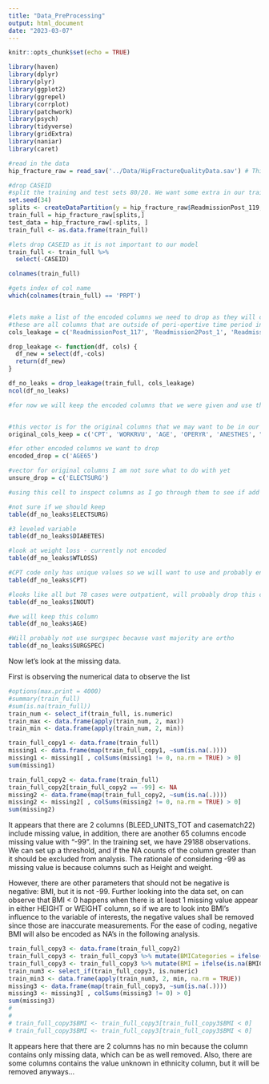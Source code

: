 ```yaml
---
title: "Data_PreProcessing"
output: html_document
date: "2023-03-07"
---
```


```r
knitr::opts_chunk$set(echo = TRUE)

library(haven)
library(dplyr)
library(plyr)
library(ggplot2)
library(ggrepel)
library(corrplot)
library(patchwork)
library(psych)
library(tidyverse)
library(gridExtra)
library(naniar)
library(caret)

```


```r
#read in the data
hip_fracture_raw = read_sav('../Data/HipFractureQualityData.sav') # This dir appears to work for both Carl and Bruno, if Rutwik can also use this dir it'll be much easier
```


```r
#drop CASEID 
#split the training and test sets 80/20. We want some extra in our training for validation
set.seed(34)
splits <- createDataPartition(y = hip_fracture_raw$ReadmissionPost_119, p = 0.8, list = FALSE)
train_full = hip_fracture_raw[splits,]
test_data = hip_fracture_raw[-splits, ]
train_full <- as.data.frame(train_full)

#lets drop CASEID as it is not important to our model
train_full <- train_full %>% 
  select(-CASEID)
```

```r

colnames(train_full)

```


```r
#gets index of col name
which(colnames(train_full) == 'PRPT')


#lets make a list of the encoded columns we need to drop as they will cause leakage
#these are all columns that are outside of peri-opertive time period including long term outcomes such as readmission status, mortality, place of residence at 30 days, 
cols_leakage = c('ReadmissionPost_117', 'Readmission2Post_1', 'Readmission2Post_2', 'Readmission2Post_3', 'Readmission3Post_4', 'Readmission3Post_5', 'Mortality', 'ClaivenDindo', 'casematch22', 'PostOpResidence30_36', 'PostOpResidence30_37', 'PostOpResidence30_38', 'PostOpResidence30_39', 'PostOpResidence30_40', 'PostOpResidence30_41', 'PostOpResidence30_42', 'PostOpResidence30_43')

drop_leakage <- function(df, cols) {
  df_new = select(df,-cols)
  return(df_new)
}

```



```r
df_no_leaks = drop_leakage(train_full, cols_leakage)
ncol(df_no_leaks)
```

```r
#for now we will keep the encoded columns that we were given and use them in our model but there are some original columns we probably want to use


#this vector is for the original columns that we may want to be in our model but our not yet encoded or do not need to be encoded encoded
original_cols_keep = c('CPT', 'WORKRVU', 'AGE', 'OPERYR', 'ANESTHES', "PRSODM", "PRBUN", "PRCREAT", "PRALBUM", "PRBILI",  "PRSGOT",  "PRALKPH", "PRWBC",  "PRHCT", "PRPLATE", "PRPTT", "PRINR", "PRPT", 'OPTIME', 'TOTHLOS', 'ADMQTR', 'HDTOODAY', 'OTHCDIFF')

#for other encoded columns we want to drop 
encoded_drop = c('AGE65')

#vector for original columns I am not sure what to do with yet
unsure_drop = c('ELECTSURG')
```


```r
#using this cell to inspect columns as I go through them to see if add information 

#not sure if we should keep 
table(df_no_leaks$ELECTSURG)

#3 leveled variable
table(df_no_leaks$DIABETES)

#look at weight loss - currently not encoded
table(df_no_leaks$WTLOSS)

#CPT code only has unique values so we will want to use and probably encode it later, work RVU we can keep as is for now, age we can keep as is for now
table(df_no_leaks$CPT)

#looks like all but 78 cases were outpatient, will probably drop this column 
table(df_no_leaks$INOUT)

#we will keep this column 
table(df_no_leaks$AGE)

#Will probably not use surgspec because vast majority are ortho  
table(df_no_leaks$SURGSPEC)

```

Now let's look at the missing data.

First is observing the numerical data to observe the list
```r
#options(max.print = 4000)
#summary(train_full)
#sum(is.na(train_full))
train_num <- select_if(train_full, is.numeric) 
train_max <- data.frame(apply(train_num, 2, max))
train_min <- data.frame(apply(train_num, 2, min))
```

```r
train_full_copy1 <- data.frame(train_full)
missing1 <- data.frame(map(train_full_copy1, ~sum(is.na(.))))
missing1 <- missing1[ , colSums(missing1 != 0, na.rm = TRUE) > 0]
sum(missing1)

train_full_copy2 <- data.frame(train_full)
train_full_copy2[train_full_copy2 == -99] <- NA
missing2 <- data.frame(map(train_full_copy2, ~sum(is.na(.))))
missing2 <- missing2[ , colSums(missing2 != 0, na.rm = TRUE) > 0]
sum(missing2)
```

It appears that there are 2 columns (BLEED_UNITS_TOT and casematch22) include missing value, in addition, there are another 65 columns encode missing value with "-99". In the training set, we have 29188 observations. We can set up a threshold, and if the NA counts of the column greater than it should be excluded from analysis. The rationale of considering -99 as missing value is because columns such as Height and weight.

However, there are other parameters that should not be negative is negative: BMI, but it is not -99. Further looking into the data set, on can observe that BMI < 0 happens when there is at least 1 missing value appear in either HEIGHT or WEIGHT column, so if we are to look into BMI's influence to the variable of interests, the negative values shall be removed since those are inaccurate measurements. For the ease of coding, negative BMI will also be encoded as NA's in the following analysis.

```r
train_full_copy3 <- data.frame(train_full_copy2)
train_full_copy3 <- train_full_copy3 %>% mutate(BMICategories = ifelse(is.na(HEIGHT) | is.na(WEIGHT), NA, BMICategories))
train_full_copy3 <- train_full_copy3 %>% mutate(BMI = ifelse(is.na(BMICategories), NA, BMI))
train_num3 <- select_if(train_full_copy3, is.numeric)
train_min3 <- data.frame(apply(train_num3, 2, min, na.rm = TRUE))
missing3 <- data.frame(map(train_full_copy3, ~sum(is.na(.))))
missing3 <- missing3[ , colSums(missing3 != 0) > 0]
sum(missing3)
# 
# 
# train_full_copy3$BMI <- train_full_copy3[train_full_copy3$BMI < 0]
# train_full_copy3$BMI <- train_full_copy3[train_full_copy3$BMI < 0]
```
It appears here that there are 2 columns has no min because the column contains only missing data, which can be as well removed.
Also, there are some columns contains the value unknown in ethnicity column, but it will be removed anyways...



















